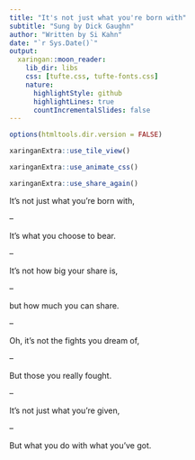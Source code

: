 ```yaml
---
title: "It's not just what you're born with"
subtitle: "Sung by Dick Gaughn"
author: "Written by Si Kahn"
date: "`r Sys.Date()`"
output:
  xaringan::moon_reader:
    lib_dir: libs
    css: [tufte.css, tufte-fonts.css]
    nature:
      highlightStyle: github
      highlightLines: true
      countIncrementalSlides: false
---
```



```r

options(htmltools.dir.version = FALSE)

xaringanExtra::use_tile_view()

xaringanExtra::use_animate_css()

xaringanExtra::use_share_again()

```

It's not just what you're born with,

--

It's what you choose to bear.

--

It's not how big your share is,

--

but how much you can share.

--

Oh, it's not the fights you dream of,

--

But those you really fought.

--

It's not just what you're given,

--

But what you do with what you've got.




